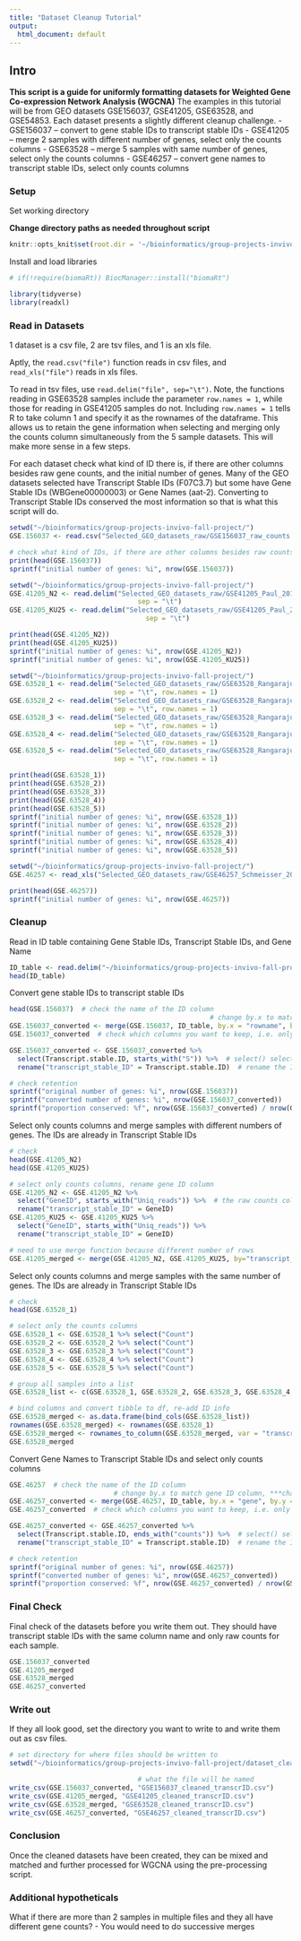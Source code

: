 ```yaml
---
title: "Dataset Cleanup Tutorial"
output:
  html_document: default
---
```


## Intro

**This script is a guide for uniformly formatting datasets for Weighted Gene Co-expression Network Analysis (WGCNA)**
The examples in this tutorial will be from GEO datasets GSE156037, GSE41205, GSE63528, and GSE54853. 
Each dataset presents a slightly different cleanup challenge.
- GSE156037 -- convert to gene stable IDs to transcript stable IDs
- GSE41205 -- merge 2 samples with different number of genes, select only the counts columns
- GSE63528 -- merge 5 samples with same number of genes, select only the counts columns
- GSE46257 -- convert gene names to transcript stable IDs, select only counts columns

### Setup

Set working directory

**Change directory paths as needed throughout script**
```r
knitr::opts_knit$set(root.dir = '~/bioinformatics/group-projects-invivo-fall-project/')
```

Install and load libraries
```r
# if(!require(biomaRt)) BiocManager::install("biomaRt")

library(tidyverse)
library(readxl)
```

### Read in Datasets
1 dataset is a csv file, 2 are tsv files, and 1 is an xls file. 

Aptly, the `read.csv("file")` function reads in csv files, and `read_xls("file")` reads in xls files.

To read in tsv files, use `read.delim("file", sep="\t")`. Note, the functions reading in GSE63528 samples include the parameter `row.names = 1`, while those for reading in GSE41205 samples do not. Including `row.names = 1` tells R to take column 1 and specify it as the rownames of the dataframe. This allows us to retain the gene information when selecting and merging only the counts column simultaneously from the 5 sample datasets. This will make more sense in a few steps.

For each dataset check what kind of ID there is, if there are other columns besides raw gene counts, and the initial number of genes. Many of the GEO datasets selected have Transcript Stable IDs (F07C3.7) but some have Gene Stable IDs (WBGene00000003) or Gene Names (aat-2). Converting to Transcript Stable IDs conserved the most information so that is what this script will do.

```r
setwd("~/bioinformatics/group-projects-invivo-fall-project/")
GSE.156037 <- read.csv("Selected_GEO_datasets_raw/GSE156037_raw_counts.csv")

# check what kind of IDs, if there are other columns besides raw counts, and number of genes
print(head(GSE.156037))
sprintf("initial number of genes: %i", nrow(GSE.156037))
```

```r
setwd("~/bioinformatics/group-projects-invivo-fall-project/")
GSE.41205_N2 <- read.delim("Selected_GEO_datasets_raw/GSE41205_Paul_2012_MAPK/GSM1010460_N2genes.txt", 
                                sep = "\t")
GSE.41205_KU25 <- read.delim("Selected_GEO_datasets_raw/GSE41205_Paul_2012_MAPK/GSM1010461_KU25genes.txt", 
                                  sep = "\t")

print(head(GSE.41205_N2))
print(head(GSE.41205_KU25))
sprintf("initial number of genes: %i", nrow(GSE.41205_N2))
sprintf("initial number of genes: %i", nrow(GSE.41205_KU25))
```

```r
setwd("~/bioinformatics/group-projects-invivo-fall-project/")
GSE.63528_1 <- read.delim("Selected_GEO_datasets_raw/GSE63528_Rangaraju_2016/GSM1551786_Sample_1_processed_data.txt", 
                          sep = "\t", row.names = 1)
GSE.63528_2 <- read.delim("Selected_GEO_datasets_raw/GSE63528_Rangaraju_2016/GSM1551787_Sample_2_processed_data.txt", 
                          sep = "\t", row.names = 1)
GSE.63528_3 <- read.delim("Selected_GEO_datasets_raw/GSE63528_Rangaraju_2016/GSM1551788_Sample_3_processed_data.txt", 
                          sep = "\t", row.names = 1)
GSE.63528_4 <- read.delim("Selected_GEO_datasets_raw/GSE63528_Rangaraju_2016/GSM1551789_Sample_4_processed_data.txt", 
                          sep = "\t", row.names = 1)
GSE.63528_5 <- read.delim("Selected_GEO_datasets_raw/GSE63528_Rangaraju_2016/GSM1551790_Sample_5_processed_data.txt", 
                          sep = "\t", row.names = 1)

print(head(GSE.63528_1))
print(head(GSE.63528_2))
print(head(GSE.63528_3))
print(head(GSE.63528_4))
print(head(GSE.63528_5))
sprintf("initial number of genes: %i", nrow(GSE.63528_1))
sprintf("initial number of genes: %i", nrow(GSE.63528_2))
sprintf("initial number of genes: %i", nrow(GSE.63528_3))
sprintf("initial number of genes: %i", nrow(GSE.63528_4))
sprintf("initial number of genes: %i", nrow(GSE.63528_5))
```

```r
setwd("~/bioinformatics/group-projects-invivo-fall-project/")
GSE.46257 <- read_xls("Selected_GEO_datasets_raw/GSE46257_Schmeisser_2013_arsenite/GSE46257_ce_Nr35-38_counts_rpkm.xls")

print(head(GSE.46257))
sprintf("initial number of genes: %i", nrow(GSE.46257))
```


### Cleanup

Read in ID table containing Gene Stable IDs, Transcript Stable IDs, and Gene Name
```r
ID_table <- read.delim("~/bioinformatics/group-projects-invivo-fall-project/Cleaned_Datasets_transcript_stableID/celegans_cleaned_mart_ensembl.102.tsv", sep = "\t")
head(ID_table)
```

Convert gene stable IDs to transcript stable IDs
```r
head(GSE.156037)  # check the name of the ID column
                                                  # change by.x to match gene ID column
GSE.156037_converted <- merge(GSE.156037, ID_table, by.x = "rowname", by.y = "Gene.stable.ID", all.x = FALSE, all.y = FALSE)
GSE.156037_converted  # check which columns you want to keep, i.e. only transcript stable ID and raw counts columns

GSE.156037_converted <- GSE.156037_converted %>%
  select(Transcript.stable.ID, starts_with("S")) %>%  # select() selects the desired columns in the order you give it, ends_with() is also helpful
  rename("transcript_stable_ID" = Transcript.stable.ID)  # rename the ID column so they are all the same

# check retention
sprintf("original number of genes: %i", nrow(GSE.156037))
sprintf("converted number of genes: %i", nrow(GSE.156037_converted))
sprintf("proportion conserved: %f", nrow(GSE.156037_converted) / nrow(GSE.156037))
```


Select only counts columns and merge samples with different numbers of genes. The IDs are already in Transcript Stable IDs
```r
# check
head(GSE.41205_N2)
head(GSE.41205_KU25)

# select only counts columns, rename gene ID column 
GSE.41205_N2 <- GSE.41205_N2 %>%
  select("GeneID", starts_with("Uniq_reads")) %>%  # the raw counts columns begin with Uniq_reads
  rename("transcript_stable_ID" = GeneID)
GSE.41205_KU25 <- GSE.41205_KU25 %>%
  select("GeneID", starts_with("Uniq_reads")) %>%
  rename("transcript_stable_ID" = GeneID)

# need to use merge function because different number of rows
GSE.41205_merged <- merge(GSE.41205_N2, GSE.41205_KU25, by="transcript_stable_ID")
```


Select only counts columns and merge samples with the same number of genes. The IDs are already in Transcript Stable IDs
```r
# check
head(GSE.63528_1)

# select only the counts columns
GSE.63528_1 <- GSE.63528_1 %>% select("Count")
GSE.63528_2 <- GSE.63528_2 %>% select("Count")
GSE.63528_3 <- GSE.63528_3 %>% select("Count")
GSE.63528_4 <- GSE.63528_4 %>% select("Count")
GSE.63528_5 <- GSE.63528_5 %>% select("Count")

# group all samples into a list
GSE.63528_list <- c(GSE.63528_1, GSE.63528_2, GSE.63528_3, GSE.63528_4, GSE.63528_5)

# bind columns and convert tibble to df, re-add ID info
GSE.63528_merged <- as.data.frame(bind_cols(GSE.63528_list))
rownames(GSE.63528_merged) <- rownames(GSE.63528_1)
GSE.63528_merged <- rownames_to_column(GSE.63528_merged, var = "transcript_stable_ID")
GSE.63528_merged
```

Convert Gene Names to Transcript Stable IDs and select only counts columns
```r
GSE.46257  # check the name of the ID column
                          # change by.x to match gene ID column, ***change by.y to Gene.name 
GSE.46257_converted <- merge(GSE.46257, ID_table, by.x = "gene", by.y = "Gene.name", all.x = FALSE, all.y = FALSE)
GSE.46257_converted  # check which columns you want to keep, i.e. only transcript stable ID and raw counts columns

GSE.46257_converted <- GSE.46257_converted %>%
  select(Transcript.stable.ID, ends_with("counts")) %>%  # select() selects the desired columns in the order you give it
  rename("transcript_stable_ID" = Transcript.stable.ID)  # rename the ID column so they are all the same

# check retention
sprintf("original number of genes: %i", nrow(GSE.46257))
sprintf("converted number of genes: %i", nrow(GSE.46257_converted))
sprintf("proportion conserved: %f", nrow(GSE.46257_converted) / nrow(GSE.46257))
```


### Final Check
Final check of the datasets before you write them out. They should have transcript stable IDs with the same column name and only raw counts for each sample.
```r
GSE.156037_converted
GSE.41205_merged
GSE.63528_merged
GSE.46257_converted
```

### Write out
If they all look good, set the directory you want to write to and write them out as csv files.
```r
# set directory for where files should be written to
setwd("~/bioinformatics/group-projects-invivo-fall-project/dataset_cleanup_tutorial/")

                                # what the file will be named
write_csv(GSE.156037_converted, "GSE156037_cleaned_transcrID.csv")
write_csv(GSE.41205_merged, "GSE41205_cleaned_transcrID.csv")
write_csv(GSE.63528_merged, "GSE63528_cleaned_transcrID.csv")
write_csv(GSE.46257_converted, "GSE46257_cleaned_transcrID.csv")
```

### Conclusion
Once the cleaned datasets have been created, they can be mixed and matched and further processed for WGCNA using the pre-processing script.

### Additional hypotheticals

What if there are more than 2 samples in multiple files and they all have different gene counts?
- You would need to do successive merges



